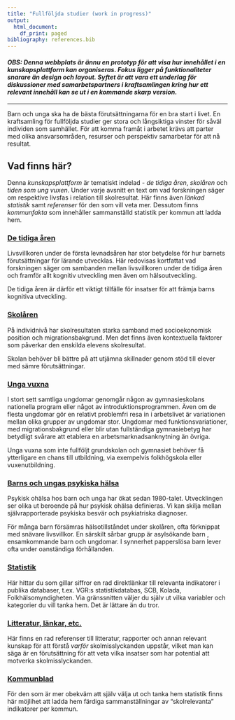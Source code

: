 ```yaml
---
title: "Fullföljda studier (work in progress)"
output:
  html_document:
    df_print: paged
bibliography: references.bib
---
```


#### *OBS: Denna webbplats är ännu en prototyp för att visa hur innehållet i en kunskapsplattform kan organiseras. Fokus ligger på funktionaliteter snarare än design och layout. Syftet är att vara ett underlag för diskussioner med samarbetspartners i kraftsamlingen kring hur ett relevant innehåll kan se ut i en kommande skarp version.*

------------------------------------------------------------------------

Barn och unga ska ha de bästa förutsättningarna för en bra start i livet. En kraftsamling för fullföljda studier ger stora och långsiktiga vinster för såväl individen som samhället. För att komma framåt i arbetet krävs att parter med olika ansvarsområden, resurser och perspektiv samarbetar för att nå resultat.

## Vad finns här?

Denna *kunskapsplattform* är tematiskt indelad - *de tidiga åren*, *skolåren* och *tiden som ung vuxen*. Under varje avsnitt en text om vad forskningen säger om respektive livsfas i relation till skolresultat. Här finns även *länkad statistik* samt *referenser* för den som vill veta mer. Dessutom finns *kommunfakta* som innehåller sammanställd statistik per kommun att ladda hem.

### [De tidiga åren](01_first_years.html)

Livsvillkoren under de första levnadsåren har stor betydelse för hur barnets förutsättningar för lärande utvecklas. Här redovisas kortfattat vad forskningen säger om sambanden mellan livsvillkoren under de tidiga åren och framför allt kognitiv utveckling men även om hälsoutveckling.

De tidiga åren är därför ett viktigt tillfälle för insatser för att främja barns kognitiva utveckling.

### [Skolåren](02_schoolage.html)

På individnivå har skolresultaten starka samband med socioekonomisk position och migrationsbakgrund. Men det finns även kontextuella faktorer som påverkar den enskilda elevens skolresultat.

Skolan behöver bli bättre på att utjämna skillnader genom stöd till elever med sämre förutsättningar.

### [Unga vuxna](03_soon_adults.html)

I stort sett samtliga ungdomar genomgår någon av gymnasieskolans nationella program eller något av introduktionsprogrammen. Även om de flesta ungdomar gör en relativt problemfri resa in i arbetslivet är variationen mellan olika grupper av ungdomar stor. Ungdomar med funktionsvariationer, med migrationsbakgrund eller blir utan fullständiga gymnasiebetyg har betydligt svårare att etablera en arbetsmarknadsanknytning än övriga.

Unga vuxna som inte fullföljt grundskolan och gymnasiet behöver få ytterligare en chans till utbildning, via exempelvis folkhögskola eller vuxenutbildning.

### [Barns och ungas psykiska hälsa](04_mental_health.html)

Psykisk ohälsa hos barn och unga har ökat sedan 1980-talet. Utvecklingen ser olika ut beroende på hur psykisk ohälsa definieras. Vi kan skilja mellan självrapporterade psykiska besvär och psykiatriska diagnoser.

För många barn försämras hälsotillståndet under skolåren, ofta förknippat med snävare livsvillkor. En särskilt sårbar grupp är asylsökande barn , ensamkommande barn och ungdomar. I synnerhet papperslösa barn lever ofta under oanständiga förhållanden.

### [Statistik](05_statistik.html)

Här hittar du som gillar siffror en rad direktlänkar till relevanta indikatorer i publika databaser, t.ex. VGR:s statistikdatabas, SCB, Kolada, Folkhälsomyndigheten. Via gränssnitten väljer du själv ut vilka variabler och kategorier du vill tanka hem. Det är lättare än du tror.

### [Litteratur, länkar, etc.](06_referenser.html)

Här finns en rad referenser till litteratur, rapporter och annan relevant kunskap för att förstå *varför* skolmisslyckanden uppstår, vilket man kan säga är en förutsättning för att veta vilka insatser som har potential att motverka skolmisslyckanden.

### [Kommunblad](07_kommunblad.html)

För den som är mer obekväm att själv välja ut och tanka hem statistik finns här möjlihet att ladda hem färdiga sammanställningar av "skolrelevanta" indikatorer per kommun.
